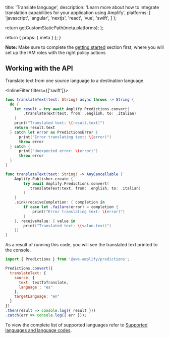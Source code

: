 
  title: 'Translate language',
  description: 'Learn more about how to integrate translation capabilities for your application using Amplify',
  platforms: [
    'javascript',
    'angular',
    'nextjs',
    'react',
    'vue',
    'swift',
  ]
};

  return getCustomStaticPath(meta.platforms);
};

  return {
    props: {
      meta
    }
  };
}

<Callout informational>

**Note:** Make sure to complete the [getting started](../set-up-predictions) section first, where you will set up the IAM roles with the right policy actions

</Callout>


## Working with the API

Translate text from one source language to a destination language.

<InlineFilter filters={['swift']}>

<BlockSwitcher>

<Block name="Async/Await">

```swift
func translateText(text: String) async throws -> String {
  do {
    let result = try await Amplify.Predictions.convert(
        .translateText(text, from: .english, to: .italian)
    )
    print("Translated text: \(result.text)")
    return result.text
  } catch let error as PredictionsError {
      print("Error translating text: \(error)")
      throw error
  } catch {
      print("Unexpected error: \(error)")
      throw error
  }
}
```

</Block>

<Block name="Combine">

```swift
func translateText(text: String) -> AnyCancellable {
    Amplify.Publisher.create {
        try await Amplify.Predictions.convert(
          .translateText(text, from: .english, to: .italian)
        )
    }
    .sink(receiveCompletion: { completion in
        if case let .failure(error) = completion {
            print("Error translating text: \(error)")
        }
    }, receiveValue: { value in
        print("Translated text: \(value.text)")
    })
}
```

</Block>

</BlockSwitcher>

As a result of running this code, you will see the translated text printed to the console.

</InlineFilter>
<InlineFilter filters={['javascript','angular','nextjs','react','vue']}>

```javascript
import { Predictions } from '@aws-amplify/predictions';

Predictions.convert({
  translateText: {
    source: {
      text: textToTranslate,
      language : "es"
    },
    targetLanguage: "en"
  }
})
.then(result => console.log({ result }))
.catch(err => console.log({ err }));
```

</InlineFilter>

To view the complete list of supported languages refer to [Supported languages and language codes](https://docs.aws.amazon.com/translate/latest/dg/what-is-languages.html).


